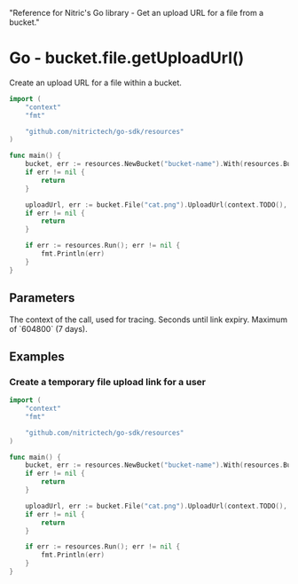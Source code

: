   "Reference for Nitric's Go library - Get an upload URL for a file from a bucket."

# Go - bucket.file.getUploadUrl()

Create an upload URL for a file within a bucket.

```go
import (
	"context"
	"fmt"

	"github.com/nitrictech/go-sdk/resources"
)

func main() {
	bucket, err := resources.NewBucket("bucket-name").With(resources.BucketWriting)
	if err != nil {
		return
	}

	uploadUrl, err := bucket.File("cat.png").UploadUrl(context.TODO(), 600)
	if err != nil {
		return
	}

	if err := resources.Run(); err != nil {
		fmt.Println(err)
	}
}
```

## Parameters

<Properties>
  <Property name="ctx" required type="context">
    The context of the call, used for tracing.
  </Property>
  <Property name="expiry" required type="int">
    Seconds until link expiry. Maximum of `604800` (7 days).
  </Property>
</Properties>

## Examples

### Create a temporary file upload link for a user

```go
import (
	"context"
	"fmt"

	"github.com/nitrictech/go-sdk/resources"
)

func main() {
	bucket, err := resources.NewBucket("bucket-name").With(resources.BucketWriting)
	if err != nil {
		return
	}

	uploadUrl, err := bucket.File("cat.png").UploadUrl(context.TODO(), 600)
	if err != nil {
		return
	}

	if err := resources.Run(); err != nil {
		fmt.Println(err)
	}
}
```
